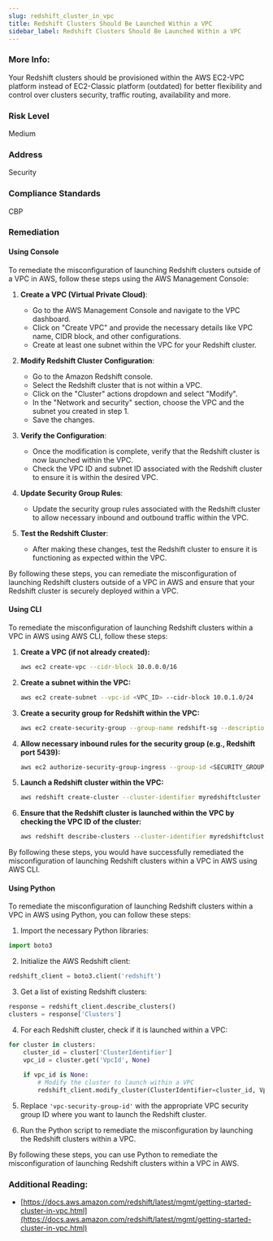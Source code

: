 ```yaml
---
slug: redshift_cluster_in_vpc
title: Redshift Clusters Should Be Launched Within a VPC
sidebar_label: Redshift Clusters Should Be Launched Within a VPC
---
```


### More Info:

Your Redshift clusters should be provisioned within the AWS EC2-VPC platform instead of EC2-Classic platform (outdated) for better flexibility and control over clusters security, traffic routing, availability and more.

### Risk Level

Medium

### Address

Security

### Compliance Standards

CBP

### Remediation

#### Using Console

To remediate the misconfiguration of launching Redshift clusters outside of a VPC in AWS, follow these steps using the AWS Management Console:

1. **Create a VPC (Virtual Private Cloud)**:
   - Go to the AWS Management Console and navigate to the VPC dashboard.
   - Click on "Create VPC" and provide the necessary details like VPC name, CIDR block, and other configurations.
   - Create at least one subnet within the VPC for your Redshift cluster.

2. **Modify Redshift Cluster Configuration**:
   - Go to the Amazon Redshift console.
   - Select the Redshift cluster that is not within a VPC.
   - Click on the "Cluster" actions dropdown and select "Modify".
   - In the "Network and security" section, choose the VPC and the subnet you created in step 1.
   - Save the changes.

3. **Verify the Configuration**:
   - Once the modification is complete, verify that the Redshift cluster is now launched within the VPC.
   - Check the VPC ID and subnet ID associated with the Redshift cluster to ensure it is within the desired VPC.

4. **Update Security Group Rules**:
   - Update the security group rules associated with the Redshift cluster to allow necessary inbound and outbound traffic within the VPC.

5. **Test the Redshift Cluster**:
   - After making these changes, test the Redshift cluster to ensure it is functioning as expected within the VPC.

By following these steps, you can remediate the misconfiguration of launching Redshift clusters outside of a VPC in AWS and ensure that your Redshift cluster is securely deployed within a VPC.

#### Using CLI

To remediate the misconfiguration of launching Redshift clusters within a VPC in AWS using AWS CLI, follow these steps:

1. **Create a VPC (if not already created):**
   ```bash
   aws ec2 create-vpc --cidr-block 10.0.0.0/16
   ```

2. **Create a subnet within the VPC:**
   ```bash
   aws ec2 create-subnet --vpc-id <VPC_ID> --cidr-block 10.0.1.0/24
   ```

3. **Create a security group for Redshift within the VPC:**
   ```bash
   aws ec2 create-security-group --group-name redshift-sg --description "Redshift Security Group" --vpc-id <VPC_ID>
   ```

4. **Allow necessary inbound rules for the security group (e.g., Redshift port 5439):**
   ```bash
   aws ec2 authorize-security-group-ingress --group-id <SECURITY_GROUP_ID> --protocol tcp --port 5439 --cidr 0.0.0.0/0
   ```

5. **Launch a Redshift cluster within the VPC:**
   ```bash
   aws redshift create-cluster --cluster-identifier myredshiftcluster --node-type dc2.large --master-username admin --master-user-password <PASSWORD> --cluster-type single-node --vpc-security-group-ids <SECURITY_GROUP_ID> --cluster-subnet-group-name <SUBNET_GROUP_NAME>
   ```

6. **Ensure that the Redshift cluster is launched within the VPC by checking the VPC ID of the cluster:**
   ```bash
   aws redshift describe-clusters --cluster-identifier myredshiftcluster
   ```

By following these steps, you would have successfully remediated the misconfiguration of launching Redshift clusters within a VPC in AWS using AWS CLI.

#### Using Python

To remediate the misconfiguration of launching Redshift clusters within a VPC in AWS using Python, you can follow these steps:

1. Import the necessary Python libraries:
```python
import boto3
```

2. Initialize the AWS Redshift client:
```python
redshift_client = boto3.client('redshift')
```

3. Get a list of existing Redshift clusters:
```python
response = redshift_client.describe_clusters()
clusters = response['Clusters']
```

4. For each Redshift cluster, check if it is launched within a VPC:
```python
for cluster in clusters:
    cluster_id = cluster['ClusterIdentifier']
    vpc_id = cluster.get('VpcId', None)
    
    if vpc_id is None:
        # Modify the cluster to launch within a VPC
        redshift_client.modify_cluster(ClusterIdentifier=cluster_id, VpcSecurityGroupIds=['vpc-security-group-id'])
```

5. Replace `'vpc-security-group-id'` with the appropriate VPC security group ID where you want to launch the Redshift cluster.

6. Run the Python script to remediate the misconfiguration by launching the Redshift clusters within a VPC.

By following these steps, you can use Python to remediate the misconfiguration of launching Redshift clusters within a VPC in AWS.

### Additional Reading:

- [https://docs.aws.amazon.com/redshift/latest/mgmt/getting-started-cluster-in-vpc.html](https://docs.aws.amazon.com/redshift/latest/mgmt/getting-started-cluster-in-vpc.html) 

